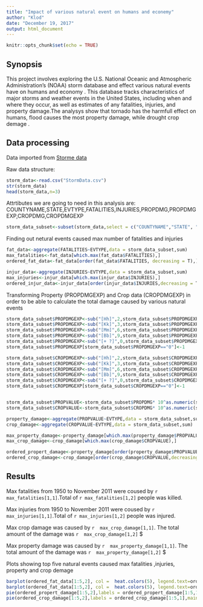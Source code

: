 ```yaml
---
title: "Impact of various natural event on humans and econemy"
author: "Klod"
date: "December 19, 2017"
output: html_document
---
```


```r
knitr::opts_chunk$set(echo = TRUE)
```

## Synopsis

This  project involves exploring the U.S. National Oceanic and Atmospheric Administration's (NOAA) storm database and effect various natural events have on humans and economy . This database tracks characteristics of major storms and weather events in the United States, including when and where they occur, as well as estimates of any fatalities, injuries, and property damage.The analysys show that tornado has the harmfull effect on humans, flood causes the most property damage, while drought crop demage .

## Data processing

Data imported from [Storme data](https://d396qusza40orc.cloudfront.net/repdata%2Fdata%2FStormData.csv.bz2)

Raw data structure:

```r
storm_data<-read.csv("StormData.csv")
str(storm_data)
head(storm_data,n=3)
```

Attrtibutes we are going to need in this analysis are:
COUNTYNAME,STATE,EVTYPE,FATALITIES,INJURIES,PROPDMG,PROPDMGEXP,CROPDMG,CROPDMGEXP

```r

storm_data_subset<-subset(storm_data,select = c("COUNTYNAME","STATE", "EVTYPE", "FATALITIES", "INJURIES", "PROPDMG", "PROPDMGEXP","CROPDMG", "CROPDMGEXP"))
```
Finding out netural events caused max number of fatalities and injuries

```r
fat_data<-aggregate(FATALITIES~EVTYPE,data = storm_data_subset,sum)
max_fatalities<-fat_data[which.max(fat_data$FATALITIES),]
ordered_fat_data<-fat_data[order(fat_data$FATALITIES, decreasing = T),]

injur_data<-aggregate(INJURIES~EVTYPE,data = storm_data_subset,sum)
max_injuries<-injur_data[which.max(injur_data$INJURIES),]
ordered_injur_data<-injur_data[order(injur_data$INJURIES,decreasing = T),]
```

Transforming Property (PROPDMGEXP) and Crop data (CROPDMGEXP) in order to be able to calculate the total damage caused by various natural events

```r
storm_data_subset$PROPDMGEXP<-sub("[Hh]",2,storm_data_subset$PROPDMGEXP)
storm_data_subset$PROPDMGEXP<-sub("[Kk]",3,storm_data_subset$PROPDMGEXP)
storm_data_subset$PROPDMGEXP<-sub("[Mm]",6,storm_data_subset$PROPDMGEXP)
storm_data_subset$PROPDMGEXP<-sub("[Bb]",9,storm_data_subset$PROPDMGEXP)
storm_data_subset$PROPDMGEXP<-sub("[+ ?]",0,storm_data_subset$PROPDMGEXP)
storm_data_subset$PROPDMGEXP[storm_data_subset$PROPDMGEXP=="0"]<-1

storm_data_subset$CROPDMGEXP<-sub("[Hh]",2,storm_data_subset$CROPDMGEXP)
storm_data_subset$CROPDMGEXP<-sub("[Kk]",3,storm_data_subset$CROPDMGEXP)
storm_data_subset$CROPDMGEXP<-sub("[Mm]",6,storm_data_subset$CROPDMGEXP)
storm_data_subset$CROPDMGEXP<-sub("[Bb]",9,storm_data_subset$CROPDMGEXP)
storm_data_subset$CROPDMGEXP<-sub("[+ ?]",0,storm_data_subset$CROPDMGEXP)
storm_data_subset$CROPDMGEXP[storm_data_subset$CROPDMGEXP=="0"]<-1


storm_data_subset$PROPVALUE<-storm_data_subset$PROPDMG* 10^as.numeric(storm_data_subset$PROPDMGEXP)
storm_data_subset$CROPVALUE<-storm_data_subset$CROPDMG* 10^as.numeric(storm_data_subset$CROPDMGEXP)

property_damage<-aggregate(PROPVALUE~EVTYPE,data = storm_data_subset,sum)
crop_damage<-aggregate(CROPVALUE~EVTYPE,data = storm_data_subset,sum)

max_property_damage<-property_damage[which.max(property_damage$PROPVALUE),]
max_crop_damage<-crop_damage[which.max(crop_damage$CROPVALUE),]

ordered_propert_damage<-property_damage[order(property_damage$PROPVALUE,decreasing = T),]
ordered_crop_damage<-crop_damage[order(crop_damage$CROPVALUE,decreasing = T),]


```




## Results

Max fatalities  from 1950 to November 2011 were coused by  `r max_fatalities[1,1]`.Total of `r max_fatalities[1,2]` people was killed.

Max injuries  from 1950 to November 2011 were coused by  `r max_injuries[1,1]`.Total of `r max_injuries[1,2]` people was injured.

Max crop damage was caused by `r  max_crop_damage[1,1]`. The total amount of the damage   was `r  max_crop_damage[1,2]` $

Max property  damage was caused by `r  max_property_damage[1,1]`. The total amount of the damage   was `r  max_property_damage[1,2]` $

Plots showing  top five natural events caused max fatalities ,injuries, property  and crop demage 

```r
barplot(ordered_fat_data[1:5,2], col =  heat.colors(5), legend.text=ordered_fat_data[1:5,1],ylim=c(0,6000),ylab="Fatalities",main = "Top natural events causing fatalities")
barplot(ordered_fat_data[1:5,2], col =  heat.colors(5), legend.text=ordered_injur_data[1:5,1],ylim=c(0,6000),ylab="Injuries",main = "Top natural events causing injuries")
pie(ordered_propert_damage[1:5,2],labels = ordered_propert_damage[1:5,1],main="Top five events causing max property damage", col = rainbow(5))
pie(ordered_crop_damage[1:5,2],labels = ordered_crop_damage[1:5,1],main="Top five events causing max crop damage", col = rainbow(5))


```
